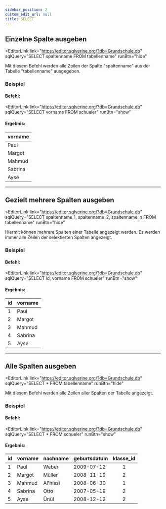 ```yaml
---
sidebar_position: 2
custom_edit_url: null
title: SELECT
---
```



## Einzelne Spalte ausgeben

<EditorLink
  link="https://editor.sqlverine.org/?db=Grundschule.db"
  sqlQuery="SELECT spaltenname FROM tabellenname"
  runBtn="hide"
></EditorLink>

Mit diesem Befehl werden alle Zeilen der Spalte "spaltenname" aus der Tabelle "tabellenname" ausgegeben.

### Beispiel

#### Befehl:

<EditorLink
  link="https://editor.sqlverine.org/?db=Grundschule.db"
  sqlQuery="SELECT vorname FROM schueler"
  runBtn="show"
></EditorLink>

#### Ergebnis:

| vorname |
| ------- |
| Paul    |
| Margot  |
| Mahmud  |
| Sabrina |
| Ayse    |

---

## Gezielt mehrere Spalten ausgeben

<EditorLink
  link="https://editor.sqlverine.org/?db=Grundschule.db"
  sqlQuery="SELECT spaltenname_1, spaltenname_2, spaltenname_n FROM tabellenname"
  runBtn="hide"
></EditorLink>

Hiermit können mehrere Spalten einer Tabelle angezeigt werden. Es werden immer alle Zeilen der selektierten Spalten angezeigt.

### Beispiel

#### Befehl:

<EditorLink
  link="https://editor.sqlverine.org/?db=Grundschule.db"
  sqlQuery="SELECT id, vorname FROM schueler"
  runBtn="show"
></EditorLink>

#### Ergebnis:

| id  | vorname |
| --- | ------- |
| 1   | Paul    |
| 2   | Margot  |
| 3   | Mahmud  |
| 4   | Sabrina |
| 5   | Ayse    |

---

## Alle Spalten ausgeben

<EditorLink
  link="https://editor.sqlverine.org/?db=Grundschule.db"
  sqlQuery="SELECT * FROM tabellenname"
  runBtn="hide"
></EditorLink>

Mit diesem Befehl werden alle Zeilen aller Spalten der Tabelle angezeigt.

### Beispiel

#### Befehl:

<EditorLink
  link="https://editor.sqlverine.org/?db=Grundschule.db"
  sqlQuery="SELECT * FROM schueler"
  runBtn="show"
></EditorLink>

#### Ergebnis:

| id  | vorname | nachname | geburtsdatum | klasse_id |
| --- | ------- | -------- | ------------ | :-------: |
| 1   | Paul    | Weber    | 2009-07-12   |     1     |
| 2   | Margot  | Müller   | 2008-11-19   |     2     |
| 3   | Mahmud  | Al'hissi | 2008-06-30   |     1     |
| 4   | Sabrina | Otto     | 2007-05-19   |     2     |
| 5   | Ayse    | Ünül     | 2008-12-12   |     2     |

